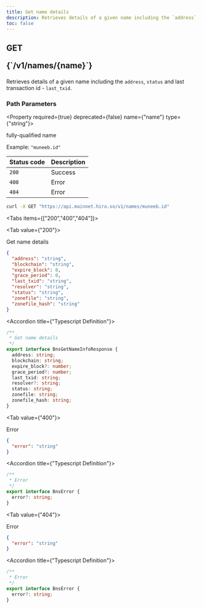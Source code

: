 ```yaml
---
title: Get name details
description: Retrieves details of a given name including the `address`, `status` and last transaction id - `last_txid`.
toc: false
---
```




<Root>

<API>

<div className='flex-1'>

<h2 className="not-prose mb-2 inline-flex items-center gap-3 font-mono">
  <div className="rounded-lg border px-1 py-0.5 text-xs font-medium border-green-400/50 bg-green-400/20 text-green-600 dark:text-green-400">
    GET
  </div>
  <p className="text-xs break-words overflow-hidden w-[95%]">{`/v1/names/{name}`}</p>
</h2>

Retrieves details of a given name including the `address`, `status` and last transaction id - `last_txid`.

### Path Parameters

<Property required={true} deprecated={false} name={"name"} type={"string"}>

fully-qualified name

<span>Example:  `"muneeb.id"`</span>

</Property>

| Status code | Description |
| :----------- | :----------- |
| `200` | Success |
| `400` | Error |
| `404` | Error |

</div>

<APIExample>

```bash title="Terminal"
curl -X GET "https://api.mainnet.hiro.so/v1/names/muneeb.id"
```

<Tabs items={["200","400","404"]}>

<Tab value={"200"}>

Get name details

```json title="Example Response"
{
  "address": "string",
  "blockchain": "string",
  "expire_block": 0,
  "grace_period": 0,
  "last_txid": "string",
  "resolver": "string",
  "status": "string",
  "zonefile": "string",
  "zonefile_hash": "string"
}
```

<Accordions>

<Accordion title={"Typescript Definition"}>

```ts
/**
 * Get name details
 */
export interface BnsGetNameInfoResponse {
  address: string;
  blockchain: string;
  expire_block?: number;
  grace_period?: number;
  last_txid: string;
  resolver?: string;
  status: string;
  zonefile: string;
  zonefile_hash: string;
}

```

</Accordion>

</Accordions>

</Tab>

<Tab value={"400"}>

Error

```json title="Example Response"
{
  "error": "string"
}
```

<Accordions>

<Accordion title={"Typescript Definition"}>

```ts
/**
 * Error
 */
export interface BnsError {
  error?: string;
}

```

</Accordion>

</Accordions>

</Tab>

<Tab value={"404"}>

Error

```json title="Example Response"
{
  "error": "string"
}
```

<Accordions>

<Accordion title={"Typescript Definition"}>

```ts
/**
 * Error
 */
export interface BnsError {
  error?: string;
}

```

</Accordion>

</Accordions>

</Tab>

</Tabs>

</APIExample>

</API>

</Root>